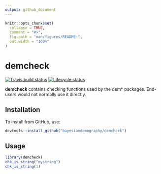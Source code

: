 ```yaml
---
output: github_document
---
```


<!-- README.md is generated from README.Rmd. Please edit that file -->

```r
knitr::opts_chunk$set(
  collapse = TRUE,
  comment = "#>",
  fig.path = "man/figures/README-",
  out.width = "100%"
)
```
# demcheck

<!-- badges: start -->
[![Travis build status](https://travis-ci.com/bayesiandemography/demcheck.svg?branch=master)](https://travis-ci.com/bayesiandemography/demcheck)
[![Lifecycle status](https://img.shields.io/badge/lifecycle-experimental-orange.svg)](https://www.tidyverse.org/lifecycle/#experimental)
<!-- badges: end -->

**demcheck** contains checking functions used by the dem* packages. End-users would not normally use it directly.


## Installation

To install from GitHub, use:

``` r
devtools::install_github("bayesiandemography/demcheck")
```

## Usage

```r
library(demcheck)
chk_is_string("mystring")
chk_is_string(1)
```


